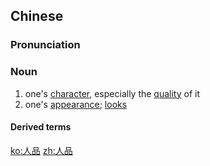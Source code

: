 ==Chinese==
{{zh-forms}}

===Pronunciation===
{{zh-pron
|m=rénpǐn
|c=jan4 ban2
|h=pfs=ngìn-phín
|mn=zz,kh:jîn-phín/xm,qz,tp:lîn-phín
|cat=n
}}

===Noun===
{{zh-noun}}

# one's [[character]], especially the [[quality]] of it
# one's [[appearance]]; [[looks]]

====Derived terms====
{{zh-der|人品問題}}

[[ko:人品]]
[[zh:人品]]